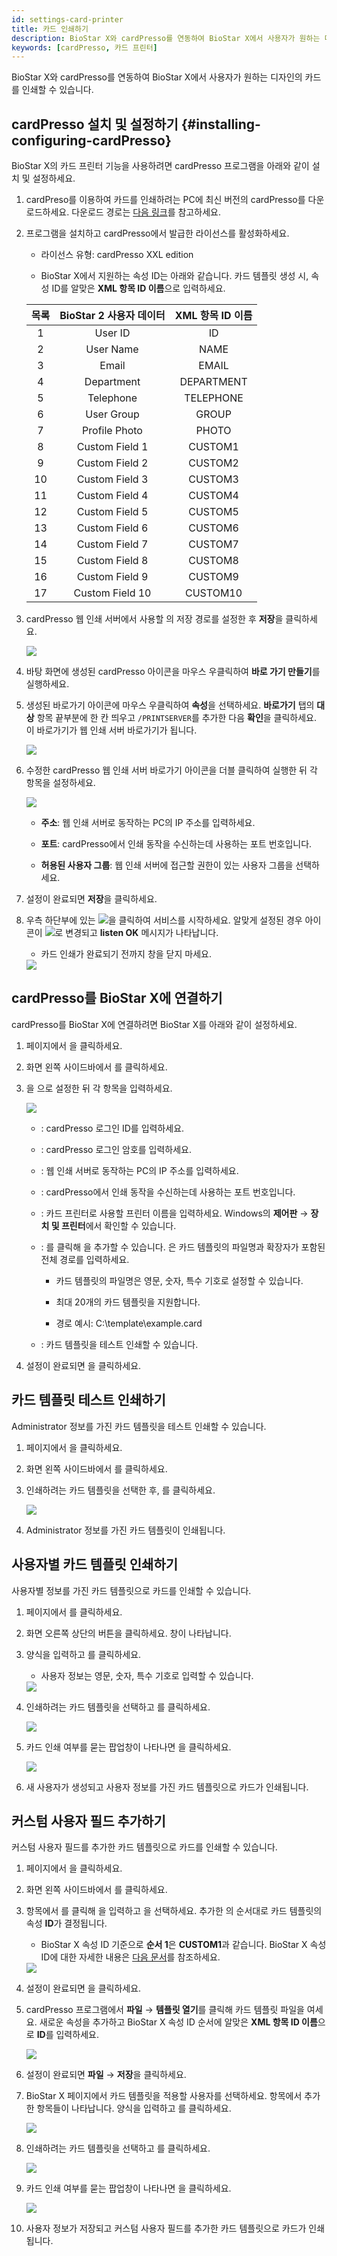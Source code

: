 ```yaml
---
id: settings-card-printer
title: 카드 인쇄하기
description: BioStar X와 cardPresso를 연동하여 BioStar X에서 사용자가 원하는 디자인의 카드를 인쇄할 수 있습니다.
keywords: [cardPresso, 카드 프린터]
---
```


BioStar X와 cardPresso를 연동하여 BioStar X에서 사용자가 원하는 디자인의 카드를 인쇄할 수 있습니다.

## cardPresso 설치 및 설정하기 {#installing-configuring-cardPresso}

BioStar X의 카드 프린터 기능을 사용하려면 cardPresso 프로그램을 아래와 같이 설치 및 설정하세요.

1. cardPreso를 이용하여 카드를 인쇄하려는 PC에 최신 버전의 cardPresso를 다운로드하세요. 다운로드 경로는 [다음 링크](https://www.cardpresso.com/downloads-cp)를 참고하세요.

1. 프로그램을 설치하고 cardPresso에서 발급한 라이선스를 활성화하세요.

    * 라이선스 유형: cardPresso XXL edition

    * BioStar X에서 지원하는 속성 ID는 아래와 같습니다. 카드 템플릿 생성 시, 속성 ID를 알맞은 **XML 항목 ID 이름**으로 입력하세요.

    <div className='overflow-x'>

    | 목록 | BioStar 2 사용자 데이터 | XML 항목 ID 이름 |
    | :--: | :--: | :--: |
    | 1 | User ID | ID |
    | 2 | User Name | NAME |
    | 3 | Email | EMAIL |
    | 4 | Department | DEPARTMENT |
    | 5 | Telephone | TELEPHONE |
    | 6 | User Group | GROUP |
    | 7 | Profile Photo | PHOTO |
    | 8 | Custom Field 1 | CUSTOM1 |
    | 9 | Custom Field 2 | CUSTOM2 |
    | 10 | Custom Field 3 | CUSTOM3 |
    | 11 | Custom Field 4 | CUSTOM4 |
    | 12 | Custom Field 5 | CUSTOM5 |
    | 13 | Custom Field 6 | CUSTOM6 |
    | 14 | Custom Field 7 | CUSTOM7 |
    | 15 | Custom Field 8 | CUSTOM8 |
    | 16 | Custom Field 9 | CUSTOM9 |
    | 17 | Custom Field 10 | CUSTOM10 |

    </div>

1. cardPresso 웹 인쇄 서버에서 사용할 <Cmd sid="common.cardPrinter.cardTemplate" product='2' />의 저장 경로를 설정한 후 **저장**을 클릭하세요.

    <Image src='/img/biostarx-settings-card-printer-installation.png' />

1. 바탕 화면에 생성된 cardPresso 아이콘을 마우스 우클릭하여 **바로 가기 만들기**를 실행하세요.

1. 생성된 바로가기 아이콘에 마우스 우클릭하여 **속성**을 선택하세요. **바로가기** 탭의 **대상** 항목 끝부분에 한 칸 띄우고 `/PRINTSERVER`를 추가한 다음 **확인**을 클릭하세요. 이 바로가기가 웹 인쇄 서버 바로가기가 됩니다.

    <Image src='/img/biostarx-settings-card-printer-installation1.png' />

1. 수정한 cardPresso 웹 인쇄 서버 바로가기 아이콘을 더블 클릭하여 실행한 뒤 각 항목을 설정하세요.

    <Image src='/img/biostarx-settings-card-printer-installation2.png' />

    * **주소**: 웹 인쇄 서버로 동작하는 PC의 IP 주소를 입력하세요.

    * **포트**: cardPresso에서 인쇄 동작을 수신하는데 사용하는 포트 번호입니다.

    * **허용된 사용자 그룹**: 웹 인쇄 서버에 접근할 권한이 있는 사용자 그룹을 선택하세요.

1. 설정이 완료되면 **저장**을 클릭하세요.

1. 우측 하단부에 있는 <Image src='/img/common/ico-card-printer-play.png' ico alone />을 클릭하여 서비스를 시작하세요. 알맞게 설정된 경우 아이콘이 <Image src='/img/common/ico-card-printer-stop.png' ico alone />로 변경되고 **listen OK** 메시지가 나타납니다.

    * 카드 인쇄가 완료되기 전까지 창을 닫지 마세요.

    <Image src='/img/biostarx-settings-card-printer-installation3.png' />

## cardPresso를 BioStar X에 연결하기

cardPresso를 BioStar X에 연결하려면 BioStar X를 아래와 같이 설정하세요.

1. <Cmd sid='shell.header.launcher' /> 페이지에서 <Cmd sid='shell.header.setting' />을 클릭하세요.

1. 화면 왼쪽 사이드바에서 <Cmd sid="common.cardPrinter" product='2' />를 클릭하세요.

1. <Cmd sid="common.cardPrinter.cardpressoSetting" product='2' />을 <Cmd sid="common.use" product='2' />으로 설정한 뒤 각 항목을 입력하세요.

    <Image src='/img/biostarx-settings-card-printer.png' className='none' />

    * <Cmd sid="common.cardPrinter.id" product='2' />: cardPresso 로그인 ID를 입력하세요.

    * <Cmd sid="common.cardPrinter.password" product='2' />: cardPresso 로그인 암호를 입력하세요.

    * <Cmd sid="common.cardPrinter.ipAddress" product='2' />: 웹 인쇄 서버로 동작하는 PC의 IP 주소를 입력하세요.

    * <Cmd sid="common.cardPrinter.ipAddressPort" product='2' />: cardPresso에서 인쇄 동작을 수신하는데 사용하는 포트 번호입니다.

    * <Cmd sid="common.cardPrinter.printerName" product='2' />: 카드 프린터로 사용할 프린터 이름을 입력하세요. Windows의 **제어판** → **장치 및 프린터**에서 확인할 수 있습니다.

    * <Cmd sid="common.cardPrinter.cardTemplate" product='2' />: <Cmd sid="button.plusAdd" product='2' />를 클릭해 <Cmd sid="common.cardPrinter.cardTemplate" product='2' />을 추가할 수 있습니다. <Cmd sid="setting.server.card_template.configure.th.name" product='2' />은 카드 템플릿의 파일명과 확장자가 포함된 전체 경로를 입력하세요.

        * 카드 템플릿의 파일명은 영문, 숫자, 특수 기호로 설정할 수 있습니다.

        * 최대 20개의 카드 템플릿을 지원합니다.

        * 경로 예시: C:\template\example.card

    * <Cmd sid="common.cardPrinter.printTestLabel" product='2' />: 카드 템플릿을 테스트 인쇄할 수 있습니다.

1. 설정이 완료되면 <Cmd sid="button.apply" product='2' />을 클릭하세요.

## 카드 템플릿 테스트 인쇄하기

Administrator 정보를 가진 카드 템플릿을 테스트 인쇄할 수 있습니다.

1. <Cmd sid='shell.header.launcher' /> 페이지에서 <Cmd sid='shell.header.setting' />을 클릭하세요.

1. 화면 왼쪽 사이드바에서 <Cmd sid="common.cardPrinter" product='2' />를 클릭하세요.

1. 인쇄하려는 카드 템플릿을 선택한 후, <Cmd sid="common.cardPrinter.testPrint" product='2' />를 클릭하세요.

    <Image src='/img/biostarx-settings-card-printer1.png' className='none' />

1. Administrator 정보를 가진 카드 템플릿이 인쇄됩니다.

## 사용자별 카드 템플릿 인쇄하기

사용자별 정보를 가진 카드 템플릿으로 카드를 인쇄할 수 있습니다.

1. <Cmd sid='shell.header.launcher' /> 페이지에서 <Cmd sid='shell.header.user' />를 클릭하세요.

1. 화면 오른쪽 상단의 <Cmd sid='team.user.dialog.newUser' /> 버튼을 클릭하세요. <Cmd sid='team.user.dialog.newUser' /> 창이 나타납니다.

1. 양식을 입력하고 <Cmd sid="button.printCard" product='2' />를 클릭하세요.

    * 사용자 정보는 영문, 숫자, 특수 기호로 입력할 수 있습니다.

    <Image src='/img/biostarx-settings-card-printer-user.png' />

1. 인쇄하려는 카드 템플릿을 선택하고 <Cmd sid="common.cardPrinter.print" product='2' />를 클릭하세요.

    <Image src='/img/biostarx-settings-card-printer-user1.png' className='none' />

1. 카드 인쇄 여부를 묻는 팝업창이 나타나면 <Cmd sid="common.cardPrinter.ok" product='2' />을 클릭하세요.

    <Image src='/img/biostarx-settings-card-printer-user2.png' className='none' />

1. 새 사용자가 생성되고 사용자 정보를 가진 카드 템플릿으로 카드가 인쇄됩니다.

## 커스텀 사용자 필드 추가하기

커스텀 사용자 필드를 추가한 카드 템플릿으로 카드를 인쇄할 수 있습니다.

1. <Cmd sid='shell.header.launcher' /> 페이지에서 <Cmd sid='shell.header.setting' />을 클릭하세요.

1. 화면 왼쪽 사이드바에서 <Cmd sid="common.server" product='2' />를 클릭하세요.

1. <Cmd sid="setting.server.custom_field.title" product='2' /> 항목에서 <Cmd sid="button.plusAdd" product='2' />를 클릭해 <Cmd sid="setting.server.custom_field.configure.th.name" product='2' />을 입력하고 <Cmd sid="setting.server.custom_field.configure.th.type" product='2' />을 선택하세요. 추가한 <Cmd sid="setting.server.custom_field.title" product='2' />의 순서대로 카드 템플릿의 속성 **ID**가 결정됩니다.

    * BioStar X 속성 ID 기준으로 **순서 1**은 **CUSTOM1**과 같습니다. BioStar X 속성 ID에 대한 자세한 내용은 [다음 문서](#installing-configuring-cardPresso)를 참조하세요.

    <Image src='/img/biostarx-settings-card-printer-custom-user.png' />

1. 설정이 완료되면 <Cmd sid="button.apply" product='2' />을 클릭하세요.

1. cardPresso 프로그램에서 **파일** → **템플릿 열기**를 클릭해 카드 템플릿 파일을 여세요. 새로운 속성을 추가하고 BioStar X 속성 ID 순서에 알맞은 **XML 항목 ID 이름**으로 **ID**를 입력하세요.

    <Image src='/img/biostarx-settings-card-printer-template.png' />

1. 설정이 완료되면 **파일** → **저장**을 클릭하세요.

1. BioStar X <Cmd sid='shell.header.user' /> 페이지에서 카드 템플릿을 적용할 사용자를 선택하세요. <Cmd sid="setting.server.custom_field.title" product='2' /> 항목에서 추가한 항목들이 나타납니다. 양식을 입력하고 <Cmd sid="button.printCard" product='2' />를 클릭하세요.

    <Image src='/img/biostarx-settings-card-printer-custom-user1.png' />

1. 인쇄하려는 카드 템플릿을 선택하고 <Cmd sid="common.cardPrinter.print" product='2' />를 클릭하세요.

    <Image src='/img/biostarx-settings-card-printer-user1.png' className='none' />

1. 카드 인쇄 여부를 묻는 팝업창이 나타나면 <Cmd sid="common.cardPrinter.ok" product='2' />을 클릭하세요.

    <Image src='/img/biostarx-settings-card-printer-user2.png' className='none' />

1. 사용자 정보가 저장되고 커스텀 사용자 필드를 추가한 카드 템플릿으로 카드가 인쇄됩니다.